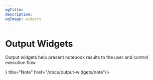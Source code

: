 ```yaml
---
ogTitle:
description:
ogImage: widgets
---
```


# Output Widgets




Output widgets help present notebook results to the user and control execution flow.

<Cards>
  <Card
    icon={markdownIcon}
    title="Markdown"
    href="/docs/output-widgets/markdown"
  />
  <Card icon={
    <svg xmlns="http://www.w3.org/2000/svg" className="icon icon-tabler icon-tabler-note" width="24" height="24" viewBox="0 0 24 24" strokeWidth="2" stroke="currentColor" fill="none" strokeLinecap="round" strokeLinejoin="round">
      <path stroke="none" d="M0 0h24v24H0z" fill="none"></path>
      <path d="M13 20l7 -7"></path>
      <path d="M13 20v-6a1 1 0 0 1 1 -1h6v-7a2 2 0 0 0 -2 -2h-12a2 2 0 0 0 -2 2v12a2 2 0 0 0 2 2h7"></path>
    </svg>
  } title="Note" href="/docs/output-widgets/note"/>
  <Card icon={ outputDirIcon} title="OutputDir" href="/docs/output-widgets/outputdir"/>
  <Card icon={codeDots} title="JSON" href="/docs/output-widgets/json/" />
  <Card icon={handStopIcon} title="Stop" href="/docs/output-widgets/stop/" />
  <Card icon={chatIcon} title="Chat" href="/docs/output-widgets/chat/" />
  <Card icon={confettiIcon} title="Confetti" href="/docs/output-widgets/confetti/" />
  <Card icon={squareNumberIcon} title="NumberBox" href="/docs/output-widgets/numberbox/" />
</Cards>

